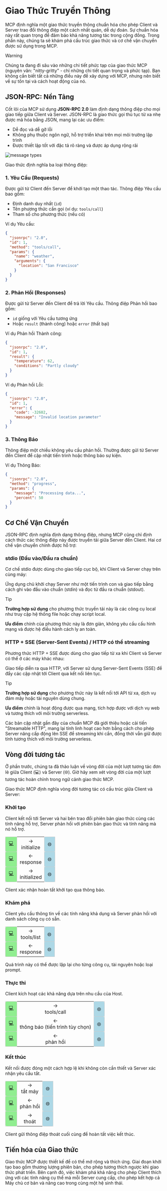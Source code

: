 # Giao Thức Truyền Thông

MCP định nghĩa một giao thức truyền thông chuẩn hóa cho phép Client và Server trao đổi thông điệp một cách nhất quán, dễ dự đoán. Sự chuẩn hóa này rất quan trọng để đảm bảo khả năng tương tác trong cộng đồng. Trong phần này, chúng ta sẽ khám phá cấu trúc giao thức và cơ chế vận chuyển được sử dụng trong MCP.

> [!WARNING]
> Chúng ta đang đi sâu vào những chi tiết phức tạp của giao thức MCP (nguyên văn: "nitty-gritty" - chỉ những chi tiết quan trọng và phức tạp). Bạn không cần biết tất cả những điều này để xây dựng với MCP, nhưng nên biết về sự tồn tại và cách hoạt động của nó.

## JSON-RPC: Nền Tảng

Cốt lõi của MCP sử dụng **JSON-RPC 2.0** làm định dạng thông điệp cho mọi giao tiếp giữa Client và Server. JSON-RPC là giao thức gọi thủ tục từ xa nhẹ được mã hóa bằng JSON, mang lại các ưu điểm:

- Dễ đọc và dễ gỡ lỗi
- Không phụ thuộc ngôn ngữ, hỗ trợ triển khai trên mọi môi trường lập trình
- Được thiết lập tốt với đặc tả rõ ràng và được áp dụng rộng rãi

![message types](https://huggingface.co/datasets/mcp-course/images/resolve/main/unit1/5.png)

Giao thức định nghĩa ba loại thông điệp:

### 1. Yêu Cầu (Requests)

Được gửi từ Client đến Server để khởi tạo một thao tác. Thông điệp Yêu cầu bao gồm:
- Định danh duy nhất (`id`)
- Tên phương thức cần gọi (ví dụ: `tools/call`)
- Tham số cho phương thức (nếu có)

Ví dụ Yêu cầu:

```json
{
  "jsonrpc": "2.0",
  "id": 1,
  "method": "tools/call",
  "params": {
    "name": "weather",
    "arguments": {
      "location": "San Francisco"
    }
  }
}
```

### 2. Phản Hồi (Responses)

Được gửi từ Server đến Client để trả lời Yêu cầu. Thông điệp Phản hồi bao gồm:
- `id` giống với Yêu cầu tương ứng
- Hoặc `result` (thành công) hoặc `error` (thất bại)

Ví dụ Phản hồi Thành công:
```json
{
  "jsonrpc": "2.0",
  "id": 1,
  "result": {
    "temperature": 62,
    "conditions": "Partly cloudy"
  }
}
```

Ví dụ Phản hồi Lỗi:
```json
{
  "jsonrpc": "2.0",
  "id": 1,
  "error": {
    "code": -32602,
    "message": "Invalid location parameter"
  }
}
```

### 3. Thông Báo

Thông điệp một chiều không yêu cầu phản hồi. Thường được gửi từ Server đến Client để cập nhật tiến trình hoặc thông báo sự kiện.

Ví dụ Thông Báo:
```json
{
  "jsonrpc": "2.0",
  "method": "progress",
  "params": {
    "message": "Processing data...",
    "percent": 50
  }
}
```

## Cơ Chế Vận Chuyển

JSON-RPC định nghĩa định dạng thông điệp, nhưng MCP cũng chỉ định cách thức các thông điệp này được truyền tải giữa Server đến Client. Hai cơ chế vận chuyển chính được hỗ trợ:

### stdio (Đầu vào/Đầu ra chuẩn)

Cơ chế stdio được dùng cho giao tiếp cục bộ, khi Client và Server chạy trên cùng máy:

Ứng dụng chủ khởi chạy Server như một tiến trình con và giao tiếp bằng cách ghi vào đầu vào chuẩn (stdin) và đọc từ đầu ra chuẩn (stdout).

> [!TIP]
> **Trường hợp sử dụng** cho phương thức truyền tải này là các công cụ local như truy cập hệ thống file hoặc chạy script local.

**Ưu điểm** chính của phương thức này là đơn giản, không yêu cầu cấu hình mạng và được hệ điều hành cách ly an toàn.

### HTTP + SSE (Server-Sent Events) / HTTP có thể streaming

Phương thức HTTP + SSE được dùng cho giao tiếp từ xa khi Client và Server có thể ở các máy khác nhau:

Giao tiếp diễn ra qua HTTP, với Server sử dụng Server-Sent Events (SSE) để đẩy các cập nhật tới Client qua kết nối liên tục.

> [!TIP]
> **Trường hợp sử dụng** cho phương thức này là kết nối tới API từ xa, dịch vụ đám mây hoặc tài nguyên dùng chung.

**Ưu điểm** chính là hoạt động được qua mạng, tích hợp được với dịch vụ web và tương thích với môi trường serverless.

Các bản cập nhật gần đây của chuẩn MCP đã giới thiệu hoặc cải tiến "Streamable HTTP", mang lại tính linh hoạt cao hơn bằng cách cho phép Server nâng cấp động lên SSE để streaming khi cần, đồng thời vẫn giữ được tính tương thích với môi trường serverless.

## Vòng đời tương tác

Ở phần trước, chúng ta đã thảo luận về vòng đời của một lượt tương tác đơn lẻ giữa Client (💻) và Server (🌐). Giờ hãy xem xét vòng đời của một lượt tương tác hoàn chỉnh trong ngữ cảnh giao thức MCP.

Giao thức MCP định nghĩa vòng đời tương tác có cấu trúc giữa Client và Server:

### Khởi tạo

Client kết nối tới Server và hai bên trao đổi phiên bản giao thức cùng các tính năng hỗ trợ, Server phản hồi với phiên bản giao thức và tính năng mà nó hỗ trợ.

<table style="width: 100%;">
  <tr>
    <td style="background-color: lightgreen; text-align: center; padding: 10px; border: 1px solid #ccc; border-radius: 4px;">💻</td>
    <td style="text-align: center;">→<br>initialize</td>
    <td style="background-color: lightblue; text-align: center; padding: 10px; border: 1px solid #ccc; border-radius: 4px;">🌐</td>
  </tr>
  <tr>
    <td style="background-color: lightgreen; text-align: center; padding: 10px; border: 1px solid #ccc; border-radius: 4px;">💻</td>
    <td style="text-align: center;">←<br>response</td>
    <td style="background-color: lightblue; text-align: center; padding: 10px; border: 1px solid #ccc; border-radius: 4px;">🌐</td>
  </tr>
  <tr>
    <td style="background-color: lightgreen; text-align: center; padding: 10px; border: 1px solid #ccc; border-radius: 4px;">💻</td>
    <td style="text-align: center;">→<br>initialized</td>
    <td style="background-color: lightblue; text-align: center; padding: 10px; border: 1px solid #ccc; border-radius: 4px;">🌐</td>
  </tr>
</table>

Client xác nhận hoàn tất khởi tạo qua thông báo.

### Khám phá

Client yêu cầu thông tin về các tính năng khả dụng và Server phản hồi với danh sách công cụ có sẵn.

<table style="width: 100%;">
  <tr>
    <td style="background-color: lightgreen; text-align: center; padding: 10px; border: 1px solid #ccc; border-radius: 4px;">💻</td>
    <td style="text-align: center;">→<br>tools/list</td>
    <td style="background-color: lightblue; text-align: center; padding: 10px; border: 1px solid #ccc; border-radius: 4px;">🌐</td>
  </tr>
  <tr>
    <td style="background-color: lightgreen; text-align: center; padding: 10px; border: 1px solid #ccc; border-radius: 4px;">💻</td>
    <td style="text-align: center;">←<br>response</td>
    <td style="background-color: lightblue; text-align: center; padding: 10px; border: 1px solid #ccc; border-radius: 4px;">🌐</td>
  </tr>
</table>

Quá trình này có thể được lặp lại cho từng công cụ, tài nguyên hoặc loại prompt.

### Thực thi

Client kích hoạt các khả năng dựa trên nhu cầu của Host.

<table style="width: 100%;">
  <tr>
    <td style="background-color: lightgreen; text-align: center; padding: 10px; border: 1px solid #ccc; border-radius: 4px;">💻</td>
    <td style="text-align: center;">→<br>tools/call</td>
    <td style="background-color: lightblue; text-align: center; padding: 10px; border: 1px solid #ccc; border-radius: 4px;">🌐</td>
  </tr>
  <tr>
    <td style="background-color: lightgreen; text-align: center; padding: 10px; border: 1px solid #ccc; border-radius: 4px;">💻</td>
    <td style="text-align: center;">←<br>thông báo (tiến trình tùy chọn)</td>
    <td style="background-color: lightblue; text-align: center; padding: 10px; border: 1px solid #ccc; border-radius: 4px;">🌐</td>
  </tr>
  <tr>
    <td style="background-color: lightgreen; text-align: center; padding: 10px; border: 1px solid #ccc; border-radius: 4px;">💻</td>
    <td style="text-align: center;">←<br>phản hồi</td>
    <td style="background-color: lightblue; text-align: center; padding: 10px; border: 1px solid #ccc; border-radius: 4px;">🌐</td>
  </tr>
</table>

### Kết thúc

Kết nối được đóng một cách hợp lệ khi không còn cần thiết và Server xác nhận yêu cầu tắt.

<table style="width: 100%;">
  <tr>
    <td style="background-color: lightgreen; text-align: center; padding: 10px; border: 1px solid #ccc; border-radius: 4px;">💻</td>
    <td style="text-align: center;">→<br>tắt máy</td>
    <td style="background-color: lightblue; text-align: center; padding: 10px; border: 1px solid #ccc; border-radius: 4px;">🌐</td>
  </tr>
  <tr>
    <td style="background-color: lightgreen; text-align: center; padding: 10px; border: 1px solid #ccc; border-radius: 4px;">💻</td>
    <td style="text-align: center;">←<br>phản hồi</td>
    <td style="background-color: lightblue; text-align: center; padding: 10px; border: 1px solid #ccc; border-radius: 4px;">🌐</td>
  </tr>
  <tr>
    <td style="background-color: lightgreen; text-align: center; padding: 10px; border: 1px solid #ccc; border-radius: 4px;">💻</td>
    <td style="text-align: center;">→<br>thoát</td>
    <td style="background-color: lightblue; text-align: center; padding: 10px; border: 1px solid #ccc; border-radius: 4px;">🌐</td>
  </tr>
</table>

Client gửi thông điệp thoát cuối cùng để hoàn tất việc kết thúc.

## Tiến hóa của Giao thức

Giao thức MCP được thiết kế để có thể mở rộng và thích ứng. Giai đoạn khởi tạo bao gồm thương lượng phiên bản, cho phép tương thích ngược khi giao thức phát triển. Bên cạnh đó, việc khám phá khả năng cho phép Client thích ứng với các tính năng cụ thể mà mỗi Server cung cấp, cho phép kết hợp cả Máy chủ cơ bản và nâng cao trong cùng một hệ sinh thái.